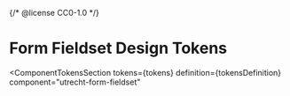 {/* @license CC0-1.0 */}


<Meta id="css-form-fieldset--design-tokens" title="CSS Component/Form fieldset/Design Tokens" />

# Form Fieldset Design Tokens

<ComponentTokensSection
  tokens={tokens}
  definition={tokensDefinition}
  component="utrecht-form-fieldset"
></ComponentTokensSection>
